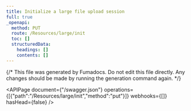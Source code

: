 ```yaml
---
title: Initialize a large file upload session
full: true
_openapi:
  method: PUT
  route: /Resources/large/init
  toc: []
  structuredData:
    headings: []
    contents: []
---
```


{/* This file was generated by Fumadocs.
Do not edit this file directly. Any changes should be made by running the generation command again. */}

<APIPage document={"/swagger.json"} operations={[{"path":"/Resources/large/init","method":"put"}]} webhooks={[]} hasHead={false} />